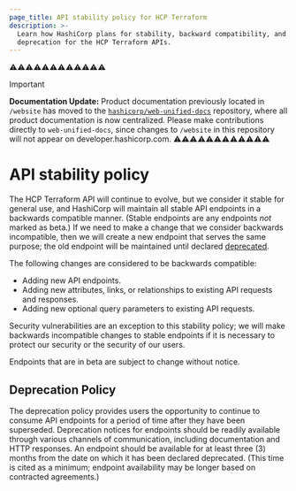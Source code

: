 ```yaml
---
page_title: API stability policy for HCP Terraform
description: >-
  Learn how HashiCorp plans for stability, backward compatibility, and
  deprecation for the HCP Terraform APIs.
---
```

⚠️⚠️⚠️⚠️⚠️⚠️⚠️⚠️⚠️⚠️⚠️⚠️
> [!IMPORTANT]  
> **Documentation Update:** Product documentation previously located in `/website` has moved to the [`hashicorp/web-unified-docs`](https://github.com/hashicorp/web-unified-docs) repository, where all product documentation is now centralized. Please make contributions directly to `web-unified-docs`, since changes to `/website` in this repository will not appear on developer.hashicorp.com.
⚠️⚠️⚠️⚠️⚠️⚠️⚠️⚠️⚠️⚠️⚠️⚠️

# API stability policy

The HCP Terraform API will continue to evolve, but we consider it stable for general use, and HashiCorp will maintain all stable API endpoints in a backwards compatible manner. (Stable endpoints are any endpoints _not_ marked as beta.) If we need to make a change that we consider backwards incompatible, then we will create a new endpoint that serves the same purpose; the old endpoint will be maintained until declared [deprecated](#deprecation-policy).

The following changes are considered to be backwards compatible:

* Adding new API endpoints.
* Adding new attributes, links, or relationships to existing API requests and responses.
* Adding new optional query parameters to existing API requests.

Security vulnerabilities are an exception to this stability policy; we will make backwards incompatible changes to stable endpoints if it is necessary to protect our security or the security of our users.

Endpoints that are in beta are subject to change without notice.

## Deprecation Policy

The deprecation policy provides users the opportunity to continue to consume API endpoints for a period of time after they have been superseded. Deprecation notices for endpoints should be readily available through various channels of communication, including documentation and HTTP responses. An endpoint should be available for at least three (3) months from the date on which it has been declared deprecated. (This time is cited as a minimum; endpoint availability may be longer based on contracted agreements.)
